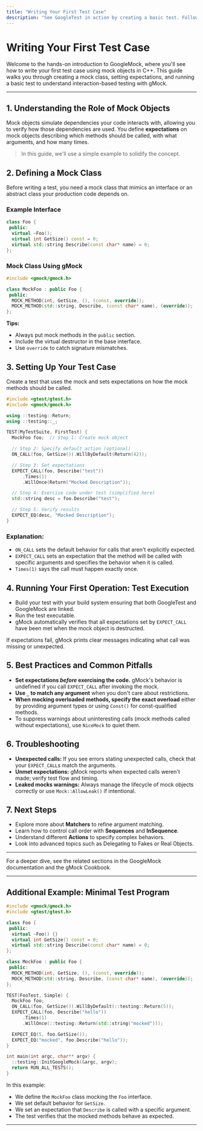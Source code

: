 ```yaml
---
title: "Writing Your First Test Case"
description: "See GoogleTest in action by creating a basic test. Follow a guided walkthrough to create, build, and explain a minimal example. This establishes foundational testing concepts and jump-starts your work with the framework."
---
```


# Writing Your First Test Case

Welcome to the hands-on introduction to GoogleMock, where you'll see how to write your first test case using mock objects in C++. This guide walks you through creating a mock class, setting expectations, and running a basic test to understand interaction-based testing with gMock.

---

## 1. Understanding the Role of Mock Objects

Mock objects simulate dependencies your code interacts with, allowing you to verify how those dependencies are used. You define **expectations** on mock objects describing which methods should be called, with what arguments, and how many times.

> In this guide, we'll use a simple example to solidify the concept.

## 2. Defining a Mock Class

Before writing a test, you need a mock class that mimics an interface or an abstract class your production code depends on.

### Example Interface

```cpp
class Foo {
 public:
  virtual ~Foo();
  virtual int GetSize() const = 0;
  virtual std::string Describe(const char* name) = 0;
};
```

### Mock Class Using gMock

```cpp
#include <gmock/gmock.h>

class MockFoo : public Foo {
 public:
  MOCK_METHOD(int, GetSize, (), (const, override));
  MOCK_METHOD(std::string, Describe, (const char* name), (override));
};
```

**Tips:**
- Always put mock methods in the `public` section.
- Include the virtual destructor in the base interface.
- Use `override` to catch signature mismatches.

## 3. Setting Up Your Test Case

Create a test that uses the mock and sets expectations on how the mock methods should be called.

```cpp
#include <gtest/gtest.h>
#include <gmock/gmock.h>

using ::testing::Return;
using ::testing::_;

TEST(MyTestSuite, FirstTest) {
  MockFoo foo;  // Step 1: Create mock object

  // Step 2: Specify default action (optional)
  ON_CALL(foo, GetSize()).WillByDefault(Return(42));

  // Step 3: Set expectations
  EXPECT_CALL(foo, Describe("test"))
      .Times(1)
      .WillOnce(Return("Mocked Description"));

  // Step 4: Exercise code under test (simplified here)
  std::string desc = foo.Describe("test");

  // Step 5: Verify results
  EXPECT_EQ(desc, "Mocked Description");
}
```

### Explanation:
- `ON_CALL` sets the default behavior for calls that aren't explicitly expected.
- `EXPECT_CALL` sets an expectation that the method will be called with specific arguments and specifies the behavior when it is called.
- `Times(1)` says the call must happen exactly once.

## 4. Running Your First Operation: Test Execution

- Build your test with your build system ensuring that both GoogleTest and GoogleMock are linked.
- Run the test executable.
- gMock automatically verifies that all expectations set by `EXPECT_CALL` have been met when the mock object is destructed.

If expectations fail, gMock prints clear messages indicating what call was missing or unexpected.

## 5. Best Practices and Common Pitfalls

- **Set expectations _before_ exercising the code.** gMock's behavior is undefined if you call `EXPECT_CALL` after invoking the mock.
- **Use `_` to match any argument** when you don't care about restrictions.
- **When mocking overloaded methods, specify the exact overload** either by providing argument types or using `Const()` for const-qualified methods.
- To suppress warnings about uninteresting calls (mock methods called without expectations), use `NiceMock` to quiet them.

## 6. Troubleshooting

- **Unexpected calls:** If you see errors stating unexpected calls, check that your `EXPECT_CALL`s match the arguments.
- **Unmet expectations:** gMock reports when expected calls weren't made; verify test flow and timing.
- **Leaked mocks warnings:** Always manage the lifecycle of mock objects correctly or use `Mock::AllowLeak()` if intentional.

## 7. Next Steps

- Explore more about **Matchers** to refine argument matching.
- Learn how to control call order with **Sequences** and **InSequence**.
- Understand different **Actions** to specify complex behaviors.
- Look into advanced topics such as Delegating to Fakes or Real Objects.

---

For a deeper dive, see the related sections in the GoogleMock documentation and the gMock Cookbook.

---

## Additional Example: Minimal Test Program

```cpp
#include <gmock/gmock.h>
#include <gtest/gtest.h>

class Foo {
 public:
  virtual ~Foo() {}
  virtual int GetSize() const = 0;
  virtual std::string Describe(const char* name) = 0;
};

class MockFoo : public Foo {
 public:
  MOCK_METHOD(int, GetSize, (), (const, override));
  MOCK_METHOD(std::string, Describe, (const char* name), (override));
};

TEST(FooTest, Simple) {
  MockFoo foo;
  ON_CALL(foo, GetSize()).WillByDefault(::testing::Return(5));
  EXPECT_CALL(foo, Describe("hello"))
      .Times(1)
      .WillOnce(::testing::Return(std::string("mocked")));

  EXPECT_EQ(5, foo.GetSize());
  EXPECT_EQ("mocked", foo.Describe("hello"));
}

int main(int argc, char** argv) {
  ::testing::InitGoogleMock(&argc, argv);
  return RUN_ALL_TESTS();
}
```

In this example:
- We define the `MockFoo` class mocking the `Foo` interface.
- We set default behavior for `GetSize`.
- We set an expectation that `Describe` is called with a specific argument.
- The test verifies that the mocked methods behave as expected.

---